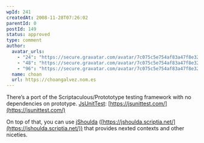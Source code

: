 ```yaml
---
wpId: 241
createdAt: 2008-11-28T07:26:02
parentId: 0
postId: 149
status: approved
type: comment
author:
  avatar_urls:
    - "24": "https://secure.gravatar.com/avatar/7c075c5e754af83a47f8e32601fa668f?s=24&d=mm&r=g"
    - "48": "https://secure.gravatar.com/avatar/7c075c5e754af83a47f8e32601fa668f?s=48&d=mm&r=g"
    - "96": "https://secure.gravatar.com/avatar/7c075c5e754af83a47f8e32601fa668f?s=96&d=mm&r=g"
  name: choan
  url: https://choangalvez.nom.es
---
```


There’s a port of the Scriptaculous/Protototype testing framework with no dependencies on prototype. [JsUnitTest](https://jsunittest.com/): [https://jsunittest.com/](https://jsunittest.com/)

On top of that, you can use [jShoulda](https://jshoulda.scriptia.net/) ([https://jshoulda.scriptia.net/](https://jshoulda.scriptia.net/)) that provides nexted contexts and other niceties.
